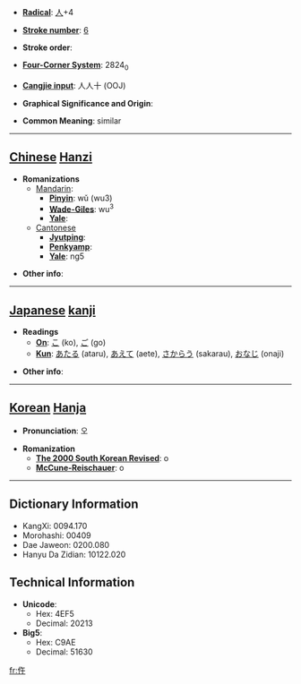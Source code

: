* '''[[Wiktionary:Chinese radical index| Radical]]''': [[Wiktionary:Chinese radical index 人|人]]+4

* '''[[Wiktionary:Chinese total strokes index|Stroke number]]''': [[Wiktionary:Chinese total strokes index 6|6]]

* '''Stroke order''': 

* '''[[Wiktionary:Chinese four corner index|Four-Corner System]]''': 2824<sub>0</sub>

* '''[[Wiktionary:Chinese Cangjie index|Cangjie input]]''': 人人十 (OOJ)

* '''Graphical Significance and Origin''': 

* '''Common Meaning''': similar

----

== [[Chinese]] [[Hanzi]] ==

* '''Romanizations'''
** [[Mandarin]]:
*** '''[[Pinyin]]''': wǔ (wu3)
*** '''[[Wade-Giles]]''': wu<sup>3</sup>
*** '''[[Yale]]''': 
**[[Cantonese]]
***'''[[Jyutping]]''':
***'''[[Penkyamp]]''': 
***'''[[Yale]]''': ng5

* '''Other info''': 

----

== [[Japanese]] [[kanji]] ==

* '''Readings'''
** '''[[On]]''': [[こ]] (ko), [[ご]] (go)
** '''[[Kun]]''': [[あたる]] (ataru), [[あえて]] (aete), [[さからう]] (sakarau), [[おなじ]] (onaji)

* '''Other info''':  

----

== [[Korean]] [[Hanja]] ==

* '''Pronunciation''': 오

* '''Romanization'''
** '''[[The 2000 South Korean Revised Romanization|The 2000 South Korean Revised]]''': o
** '''[[McCune-Reischauer]]''': o

----

== Dictionary Information ==

* KangXi: 0094.170
* Morohashi: 00409
* Dae Jaweon: 0200.080
* Hanyu Da Zidian: 10122.020

== Technical Information ==

* '''Unicode''':
** Hex: 4EF5
** Decimal: 20213
* '''Big5''':
** Hex: C9AE
** Decimal: 51630

[[fr:仵]]
